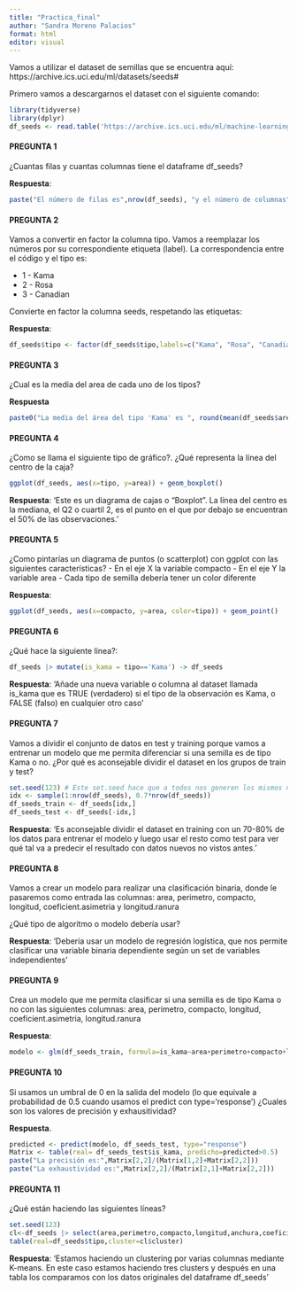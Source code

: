 ---
title: "Practica_final"
author: "Sandra Moreno Palacios"
format: html
editor: visual
---

Vamos a utilizar el dataset de semillas que se encuentra aquí: https://archive.ics.uci.edu/ml/datasets/seeds#

Primero vamos a descargarnos el dataset con el siguiente comando:

```{r}
library(tidyverse)
library(dplyr)
df_seeds <- read.table('https://archive.ics.uci.edu/ml/machine-learning-databases/00236/seeds_dataset.txt', col.names =c('area','perimetro','compacto','longitud','anchura','coeficient.asimetria','longitud.ranura','tipo'))
```

#### PREGUNTA 1

¿Cuantas filas y cuantas columnas tiene el dataframe df_seeds?

**Respuesta**:

```{r}
paste("El número de filas es",nrow(df_seeds), "y el número de columnas", ncol(df_seeds))
```

#### PREGUNTA 2

Vamos a convertir en factor la columna tipo. Vamos a reemplazar los números por su correspondiente etiqueta (label). La correspondencia entre el código y el tipo es:

-   1 - Kama
-   2 - Rosa
-   3 - Canadian

Convierte en factor la columna seeds, respetando las etiquetas:

**Respuesta**:

```{r}
df_seeds$tipo <- factor(df_seeds$tipo,labels=c("Kama", "Rosa", "Canadian"))
```

#### PREGUNTA 3

¿Cual es la media del area de cada uno de los tipos?

**Respuesta**

```{r}
paste0("La media del área del tipo 'Kama' es ", round(mean(df_seeds$area[df_seeds$tipo == 'Kama']), 2), ", del tipo 'Rosa' es ", round(mean(df_seeds$area[df_seeds$tipo == 'Rosa']), 2), " y del tipo 'Candian es ", round(mean(df_seeds$area[df_seeds$tipo == 'Canadian']), 2))
```

#### PREGUNTA 4

¿Como se llama el siguiente tipo de gráfico?. ¿Qué representa la línea del centro de la caja?

```{r}
ggplot(df_seeds, aes(x=tipo, y=area)) + geom_boxplot()
```

**Respuesta**: 'Este es un diagrama de cajas o "Boxplot". La línea del centro es la mediana, el Q2 o cuartil 2, es el punto en el que por debajo se encuentran el 50% de las observaciones.'

#### PREGUNTA 5

¿Como pintarías un diagrama de puntos (o scatterplot) con ggplot con las siguientes características? - En el eje X la variable compacto - En el eje Y la variable area - Cada tipo de semilla debería tener un color diferente

**Respuesta**:

```{r}
ggplot(df_seeds, aes(x=compacto, y=area, color=tipo)) + geom_point()
```

#### PREGUNTA 6

¿Qué hace la siguiente línea?:

```{r}
df_seeds |> mutate(is_kama = tipo=='Kama') -> df_seeds
```

**Respuesta**: 'Añade una nueva variable o columna al dataset llamada is_kama que es TRUE (verdadero) si el tipo de la observación es Kama, o FALSE (falso) en cualquier otro caso'

#### PREGUNTA 7

Vamos a dividir el conjunto de datos en test y training porque vamos a entrenar un modelo que me permita diferenciar si una semilla es de tipo Kama o no. ¿Por qué es aconsejable dividir el dataset en los grupos de train y test?

```{r}
set.seed(123) # Este set.seed hace que a todos nos generen los mismos número aleatorios
idx <- sample(1:nrow(df_seeds), 0.7*nrow(df_seeds))
df_seeds_train <- df_seeds[idx,]
df_seeds_test <- df_seeds[-idx,]
```

**Respuesta**: 'Es aconsejable dividir el dataset en training con un 70-80% de los datos para entrenar el modelo y luego usar el resto como test para ver qué tal va a predecir el resultado con datos nuevos no vistos antes.'

#### PREGUNTA 8

Vamos a crear un modelo para realizar una clasificación binaria, donde le pasaremos como entrada las columnas: area, perimetro, compacto, longitud, coeficient.asimetria y longitud.ranura

¿Qué tipo de algoritmo o modelo debería usar?

**Respuesta**: 'Debería usar un modelo de regresión logística, que nos permite clasificar una variable binaria dependiente según un set de variables independientes'

#### PREGUNTA 9

Crea un modelo que me permita clasificar si una semilla es de tipo Kama o no con las siguientes columnas: area, perimetro, compacto, longitud, coeficient.asimetria, longitud.ranura

**Respuesta**:

```{r}
modelo <- glm(df_seeds_train, formula=is_kama~area+perimetro+compacto+longitud+coeficient.asimetria+longitud.ranura, family=binomial())

```

#### PREGUNTA 10

Si usamos un umbral de 0 en la salida del modelo (lo que equivale a probabilidad de 0.5 cuando usamos el predict con type='response') ¿Cuales son los valores de precisión y exhausitividad?

**Respuesta**.

```{r}
predicted <- predict(modelo, df_seeds_test, type="response")
Matrix <- table(real= df_seeds_test$is_kama, predicho=predicted>0.5)
paste("La precisión es:",Matrix[2,2]/(Matrix[1,2]+Matrix[2,2]))
paste("La exhaustividad es:",Matrix[2,2]/(Matrix[2,1]+Matrix[2,2]))
```

#### PREGUNTA 11

¿Qué están haciendo las siguientes líneas?

```{r}
set.seed(123)
cl<-df_seeds |> select(area,perimetro,compacto,longitud,anchura,coeficient.asimetria,longitud.ranura) |> kmeans(3)
table(real=df_seeds$tipo,cluster=cl$cluster)
```

**Respuesta**: 'Estamos haciendo un clustering por varias columnas mediante K-means. En este caso estamos haciendo tres clusters y después en una tabla los comparamos con los datos originales del dataframe df_seeds'

